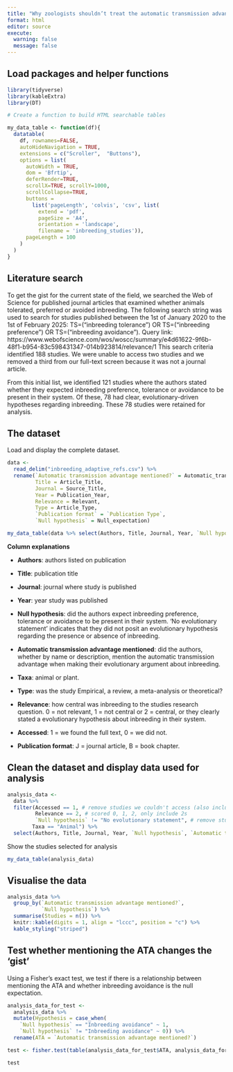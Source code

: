 ```yaml
---
title: "Why zoologists shouldn’t treat the automatic transmission advantage as an afterthought"
format: html
editor: source
execute:
  warning: false
  message: false
---
```


## Load packages and helper functions

```r
library(tidyverse)
library(kableExtra)
library(DT)

# Create a function to build HTML searchable tables

my_data_table <- function(df){
  datatable(
    df, rownames=FALSE,
    autoHideNavigation = TRUE,
    extensions = c("Scroller",  "Buttons"),
    options = list(
      autoWidth = TRUE,
      dom = 'Bfrtip',
      deferRender=TRUE,
      scrollX=TRUE, scrollY=1000,
      scrollCollapse=TRUE,
      buttons =
        list('pageLength', 'colvis', 'csv', list(
          extend = 'pdf',
          pageSize = 'A4',
          orientation = 'landscape',
          filename = 'inbreeding_studies')),
      pageLength = 100
    )
  )
}
```

## Literature search

To get the gist for the current state of the field, we searched the Web of Science for published journal articles that examined whether animals tolerated, preferred or avoided inbreeding. The following search string was used to search for studies published between the 1st of January 2020 to the 1st of February 2025: TS=("inbreeding tolerance") OR TS=("inbreeding preference") OR TS=("inbreeding avoidance"). Query link: https://www.webofscience.com/wos/woscc/summary/e4d61622-9f6b-48f1-b954-83c598431347-014b923814/relevance/1 This search criteria identified 188 studies. We were unable to access two studies and we removed a third from our full-text screen because it was not a journal article.  

From this initial list, we identified 121 studies where the authors stated whether they expected inbreeding preference, tolerance or avoidance to be present in their system. Of these, 78 had clear, evolutionary-driven hypotheses regarding inbreeding. These 78 studies were retained for analysis.   

## The dataset

Load and display the complete dataset. 

```r
data <- 
  read_delim("inbreeding_adaptive_refs.csv") %>% 
  rename(`Automatic transmission advantage mentioned?` = Automatic_transmission_advantage_mentioned,
         Title = Article_Title,
         Journal = Source_Title,
         Year = Publication_Year,
         Relevance = Relevant,
         Type = Article_Type,
         `Publication format` = `Publication Type`,
         `Null hypothesis` = Null_expectation)

my_data_table(data %>% select(Authors, Title, Journal, Year, `Null hypothesis`, `Automatic transmission advantage mentioned?`, Taxa, Type, Relevance, Taxa, Accessed, `Publication format`))

```

**Column explanations**

- **Authors**: authors listed on publication

- **Title**: publication title

- **Journal**: journal where study is published

- **Year**: year study was published 

- **Null hypothesis**: did the authors expect inbreeding preference, tolerance or avoidance to be present in their system. 'No evolutionary statement' indicates that they did not posit an evolutionary hypothesis regarding the presence or absence of inbreeding.

- **Automatic transmission advantage mentioned**: did the authors, whether by name or description, mention the automatic transmission advantage when making their evolutionary argument about inbreeding. 

- **Taxa**: animal or plant.

- **Type**: was the study Empirical, a review, a meta-analysis or theoretical?

- **Relevance**: how central was inbreeding to the studies research question. 0 = not relevant, 1 = not central or 2 = central, or they clearly stated a evolutionary hypothesis about inbreeding in their system.

- **Accessed**: 1 = we found the full text, 0 = we did not. 

- **Publication format**: J = journal article, B = book chapter.

## Clean the dataset and display data used for analysis

```r
analysis_data <- 
  data %>% 
  filter(Accessed == 1, # remove studies we couldn't access (also includes the book chapter)
         Relevance == 2, # scored 0, 1, 2, only include 2s
         `Null hypothesis` != "No evolutionary statement", # remove studies that mention inbreeding, but make no clear evolutionary prediction relating to it
        Taxa == "Animal") %>%
  select(Authors, Title, Journal, Year, `Null hypothesis`, `Automatic transmission advantage mentioned?`, Taxa, Type, Relevance, Taxa, Accessed, `Publication format`)
```

Show the studies selected for analysis 

```r
my_data_table(analysis_data)
```

## Visualise the data

```r
analysis_data %>%
  group_by(`Automatic transmission advantage mentioned?`, 
           `Null hypothesis`) %>% 
  summarise(Studies = n()) %>% 
  knitr::kable(digits = 1, align = "lccc", position = "c") %>%
  kable_styling("striped") 
```

## Test whether mentioning the ATA changes the 'gist'

Using a Fisher's exact test, we test if there is a relationship between mentioning the ATA and whether inbreeding avoidance is the null expectation.

```r
analysis_data_for_test <-
  analysis_data %>% 
  mutate(Hypothesis = case_when(
    `Null hypothesis` == "Inbreeding avoidance" ~ 1,
    `Null hypothesis` != "Inbreeding avoidance" ~ 0)) %>% 
  rename(ATA = `Automatic transmission advantage mentioned?`)

test <- fisher.test(table(analysis_data_for_test$ATA, analysis_data_for_test$Hypothesis))

test
```



